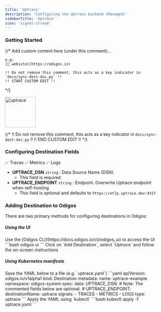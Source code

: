 ```yaml
---
title: 'Uptrace'
description: 'Configuring the Uptrace backend (Managed)'
sidebarTitle: 'Uptrace'
icon: 'signal-stream'
---
```


### Getting Started

{/*
    Add custom content here (under this comment)...

    e.g:
    [🔗 website](https://odigos.io)

    !! Do not remove this comment, this acts as a key indicator in `docs/sync-dest-doc.py` !!
    !! START CUSTOM EDIT !!
*/}

<img src='https://d15jtxgb40qetw.cloudfront.net/uptrace.svg' alt='uptrace' width="100" height="100" className="not-prose" />

{/*
    !! Do not remove this comment, this acts as a key indicator in `docs/sync-dest-doc.py` !!
    !! END CUSTOM EDIT !!
*/}

### Configuring Destination Fields

<Accordion title="Supported Signals:">
  ✅ Traces
  ✅ Metrics
  ✅ Logs
</Accordion>

- **UPTRACE_DSN** `string` : Data Source Name (DSN).
  - This field is required
- **UPTRACE_ENDPOINT** `string` : Endpoint. Overwrite Uptrace endpoint when self-hosting
  - This field is optional and defaults to `https://otlp.uptrace.dev:4317`

### Adding Destination to Odigos

There are two primary methods for configuring destinations in Odigos:

##### **Using the UI**

<Steps>
  <Step>
    Use the [Odigos CLI](https://docs.odigos.io/cli/odigos_ui) to access the UI
    ```bash
    odigos ui
    ```
  </Step>
  <Step>
    Click on `Add Destination`, select `Uptrace` and follow the on-screen instructions
  </Step>
</Steps>

##### **Using Kubernetes manifests**

<Steps>
  <Step>
    Save the YAML below to a file (e.g. `uptrace.yaml`)
    ```yaml
    apiVersion: odigos.io/v1alpha1
    kind: Destination
    metadata:
      name: uptrace-example
      namespace: odigos-system
    spec:
      data:
        UPTRACE_DSN: <Data Source Name (DSN)>
        # Note: The commented fields below are optional.
        # UPTRACE_ENDPOINT: <Endpoint (default: https://otlp.uptrace.dev:4317)>
      destinationName: uptrace
      signals:
      - TRACES
      - METRICS
      - LOGS
      type: uptrace
    ```
  </Step>
  <Step>
    Apply the YAML using `kubectl`
    ```bash
    kubectl apply -f uptrace.yaml
    ```
  </Step>
</Steps>